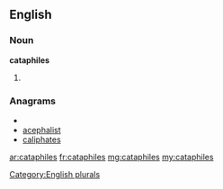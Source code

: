==English==

===Noun===
'''cataphiles'''

# {{plural of|[[cataphile]]}}

===Anagrams===
* {{alphagram|aacehilpst}}
* [[acephalist#English|acephalist]]
* [[caliphates#English|caliphates]]


[[Category:English plurals]]

[[ar:cataphiles]]
[[fr:cataphiles]]
[[mg:cataphiles]]
[[my:cataphiles]]